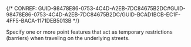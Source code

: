 

{/* CONREF: GUID-98478E86-0753-4C4D-A2EB-7DC84675B2DC#GUID-98478E86-0753-4C4D-A2EB-7DC84675B2DC/GUID-BCAD1BCB-EC1F-4FF5-BACA-1171DEB5013B  */}

Specify one or more point features that act as temporary restrictions (barriers) when traveling on the underlying streets.
